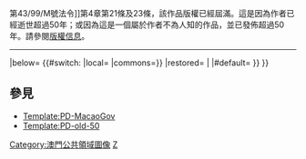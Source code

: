 {{imbox
| type       = license
| image      = [[File:PD-icon.svg|52px|公有领域|alt=|link=]]
| imageright = [[File:Flag of Macau.svg|64px|center|alt=|link=]]
| text       = 根據澳門[[s:zh:第43/99/M號法令{{!}}第43/99/M號法令]]第4章第21條及23條，該作品版權已經屆滿。這是因為作者已經逝世超過50年；或因為這是一個屬於作者不為人知的作品，並已發佈超過50年。請參閱[[Wikipedia:版权信息|版權信息]]。
----
<small>{{圖像轉移共享資源}}</small>
|below={{{2|}}}
{{#switch:{{{1}}}
|local={{free media}}{{image other|[[Category:澳門公共領域圖像]]}}
|commons={{free media}}{{image other|{{#ifeq:{{{reviewed_for_commons|no}}}|no|{{Copy to Wikimedia Commons|inline=yes}}}}[[Category:澳門公共領域圖像]]}}
|restored={{Not-PD-US-URAA}}{{image other|[[Category:受烏拉圭回合協議法案回溯著作權保護狀態的澳門公有領域圖像]]}}
|
|#default={{Non-free in US|澳門|1996}}{{wrong license}}{{image other|[[Category:美國著作權狀態尚未確定之澳門公有領域圖像]]}} }}
}}{{image other
| [[Category:澳門公共領域圖像|{{PAGENAME}}]]
}}<noinclude>

[[Category:各國公有領域版權模板|Z]]

==參見==
{{Commons|Template:PD-MO|Template:PD-MO}}
*[[Template:PD-MacaoGov]]
*[[Template:PD-old-50]]
</noinclude>